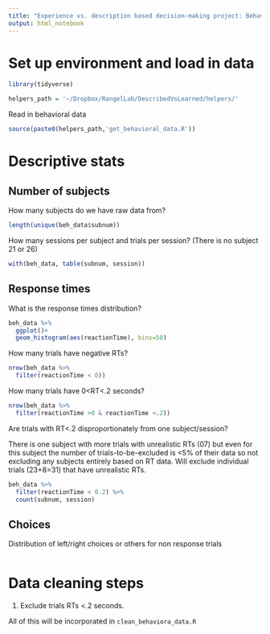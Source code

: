 ```yaml
---
title: "Experience vs. description based decision-making project: Behavioral data descriptive stats and cleaning"
output: html_notebook
---
```


# Set up environment and load in data

```r
library(tidyverse)
```

```r
helpers_path = '~/Dropbox/RangelLab/DescribedVsLearned/helpers/'
```

Read in behavioral data

```r
source(paste0(helpers_path,'get_behavioral_data.R'))
```

# Descriptive stats

## Number of subjects

How many subjects do we have raw data from?

```r
length(unique(beh_data$subnum))
```

How many sessions per subject and trials per session? (There is no subject 21 or 26)

```r
with(beh_data, table(subnum, session))
```

## Response times

What is the response times distribution?

```r
beh_data %>%
  ggplot()+
  geom_histogram(aes(reactionTime), bins=50)
```

How many trials have negative RTs?

```r
nrow(beh_data %>% 
  filter(reactionTime < 0))
```

How many trials have 0<RT<.2 seconds?

```r
nrow(beh_data %>% 
  filter(reactionTime >0 & reactionTime <.2))
```

Are trials with RT<.2 disproportionately from one subject/session?

There is one subject with more trials with unrealistic RTs (07) but even for this subject the number of trials-to-be-excluded is <5% of their data so not excluding any subjects entirely based on RT data. Will exclude individual trials (23+8=31) that have unrealistic RTs.

```r
beh_data %>% 
  filter(reactionTime < 0.2) %>%
  count(subnum, session)
```

## Choices

Distribution of left/right choices or others for non response trials

```r

```

# Data cleaning steps

1. Exclude trials RTs <.2 seconds.


All of this will be incorporated in `clean_behaviora_data.R`
